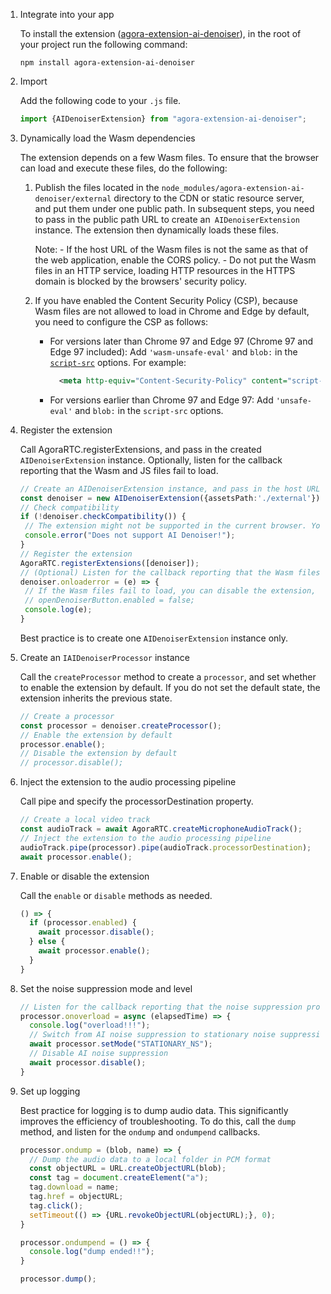 <PlatformWrapper platform="web">

1. Integrate <Vg k="RTEE_NS" /> into your app

    To install the  <Vg k="RTEE_NS" /> extension ([agora-extension-ai-denoiser](https://www.npmjs.com/package/agora-extension-ai-denoiser)), in the root of your project run the following command:

      `npm install agora-extension-ai-denoiser`


1. Import  <Vg k="RTEE_NS" />

    Add the following code to your `.js` file.

      ```javascript
      import {AIDenoiserExtension} from "agora-extension-ai-denoiser";
      ```

3. Dynamically load the Wasm  dependencies

    The <Vg k="RTEE_NS" /> extension depends on a few Wasm files. To ensure that the browser can load and execute these files, do the following:

    1. Publish the files located in the `node_modules/agora-extension-ai-denoiser/external` directory to the CDN or static resource server, and put them under one public path. In subsequent steps, you need to pass in the public path URL to create an` AIDenoiserExtension` instance. The extension then dynamically loads these files.

        Note:
            - If the host URL of the Wasm files is not the same as that of the web application, enable the CORS policy.
            - Do not put the Wasm files in an HTTP service, loading HTTP resources in the HTTPS domain is blocked by the browsers' security policy.

    2. If you have enabled the Content Security Policy (CSP), because Wasm files are not allowed to load in Chrome and Edge by default, you need to configure the CSP as follows:

        - For versions later than Chrome 97 and Edge 97 (Chrome 97 and Edge 97 included): Add `'wasm-unsafe-eval'` and `blob:` in the [`script-src`](https://developer.mozilla.org/en-US/docs/Web/HTTP/Headers/Content-Security-Policy/script-src) options. For example:
           ```xml
             <meta http-equiv="Content-Security-Policy" content="script-src 'self' 'wasm-unsafe-eval' blob:">
             ```

        - For versions earlier than Chrome 97 and Edge 97: Add `'unsafe-eval'` and `blob:` in the `script-src` options.

4. Register the <Vg k="RTEE_NS" /> extension

    Call <Link to= "{{global.API_REF_WEB_ROOT}}/interfaces/iagorartc.html#registerextensions">AgoraRTC.registerExtensions</Link>, and pass in the created `AIDenoiserExtension` instance. Optionally, listen for the callback reporting that the Wasm and JS files fail to load.

    ```typescript
    // Create an AIDenoiserExtension instance, and pass in the host URL of the Wasm files
    const denoiser = new AIDenoiserExtension({assetsPath:'./external'});
    // Check compatibility
    if (!denoiser.checkCompatibility()) {
     // The extension might not be supported in the current browser. You can stop executing further code logic
     console.error("Does not support AI Denoiser!");
    }
    // Register the extension
    AgoraRTC.registerExtensions([denoiser]);
    // (Optional) Listen for the callback reporting that the Wasm files fail to load
    denoiser.onloaderror = (e) => {
     // If the Wasm files fail to load, you can disable the extension, for example:
     // openDenoiserButton.enabled = false;
     console.log(e);
    }
    ```
    Best practice is to create one <code>AIDenoiserExtension</code> instance only.

5. Create an `IAIDenoiserProcessor` instance

    Call the `createProcessor` method to create a `processor`, and set whether to enable the extension by default. If you do not set the default state, the extension inherits the previous state.

    ```typescript
    // Create a processor
    const processor = denoiser.createProcessor();
    // Enable the extension by default
    processor.enable();
    // Disable the extension by default
    // processor.disable();
    ```

6. Inject the extension to the audio processing pipeline

    Call <Link to="{{global.API_REF_WEB_ROOT}}/interfaces/imicrophoneaudiotrack.html#pipe">pipe</Link> and specify the <Link to="{{global.API_REF_WEB_ROOT}}/interfaces/imicrophoneaudiotrack.html#processordestination">processorDestination</Link> property.

    ```typescript
    // Create a local video track
    const audioTrack = await AgoraRTC.createMicrophoneAudioTrack();
    // Inject the extension to the audio processing pipeline
    audioTrack.pipe(processor).pipe(audioTrack.processorDestination);
    await processor.enable();
    ```

7. Enable or disable the extension

    Call the `enable` or `disable` methods as needed.

      ```typescript
      () => {
        if (processor.enabled) {
          await processor.disable();
        } else {
          await processor.enable();
        }
      }
      ```
8. Set the noise suppression mode and level
   ```javascript
   // Listen for the callback reporting that the noise suppression process takes too long
   processor.onoverload = async (elapsedTime) => {
     console.log("overload!!!");
     // Switch from AI noise suppression to stationary noise suppression
     await processor.setMode("STATIONARY_NS");
     // Disable AI noise suppression
     await processor.disable();
   }
   ```

9. Set up logging

    Best practice for logging is to dump audio data. This significantly improves the efficiency of troubleshooting. To do this, call the `dump` method, and listen for the `ondump` and `ondumpend` callbacks.

   ```typescript
   processor.ondump = (blob, name) => {
     // Dump the audio data to a local folder in PCM format
     const objectURL = URL.createObjectURL(blob);
     const tag = document.createElement("a");
     tag.download = name;
     tag.href = objectURL;
     tag.click();
     setTimeout(() => {URL.revokeObjectURL(objectURL);}, 0);
   }

   processor.ondumpend = () => {
     console.log("dump ended!!");
   }

   processor.dump();
   ```


</PlatformWrapper>
